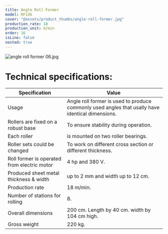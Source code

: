 ```yaml
---
title: Angle Roll Former
model: RF136
cover: "@assets/product_thumbs/angle-roll-former.jpg"
production_rate: 18
production_unit: m/min
order: 16
isLine: false
nested: true
---
```



<ProductTabs />

![angle roll former 06.jpg](@assets/article_images/angle-roll-former/angle-roll-former-06.jpg)

# **Technical specifications:**

| Specification                               | Value                                                                                            |
| ------------------------------------------- | ------------------------------------------------------------------------------------------------ |
| Usage                                       | Angle roll former is used to produce commonly used angles that usally have identical dimensions. |
| Rollers are fixed on a robust base          | To ensure stability during operation.                                                            |
| Each roller                                 | is mounted on two roller bearings.                                                               |
| Roller sets could be changed                | To work on different cross section or different thickness.                                       |
| Roll former is operated from electric motor | 4 hp and 380 V.                                                                                  |
| Produced sheet metal thickness & width      | up to 2 mm and width up to 12 cm.                                                                |
| Production rate                             | 18 m/min.                                                                                        |
| Number of stations for rolling              | 8.                                                                                               |
| Overall dimensions                          | 200 cm. Length by 40 cm. width by 104 cm high.                                                   |
| Gross weight                                | 220 kg.                                                                                          |
